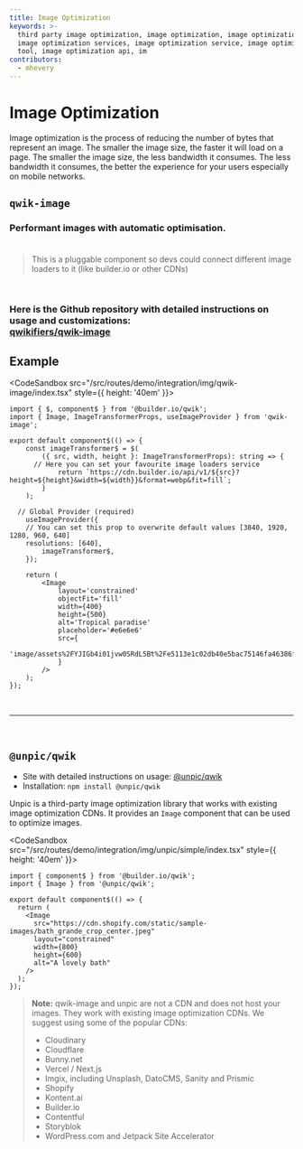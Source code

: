```yaml
---
title: Image Optimization
keywords: >-
  third party image optimization, image optimization, image optimization tools,
  image optimization services, image optimization service, image optimization
  tool, image optimization api, im
contributors:
  - mhevery
---
```



# Image Optimization

Image optimization is the process of reducing the number of bytes that represent an image. The smaller the image size, the faster it will load on a page. The smaller the image size, the less bandwidth it consumes. The less bandwidth it consumes, the better the experience for your users especially on mobile networks.

## `qwik-image`

### Performant images with automatic optimisation.<br><br>

> This is a pluggable component so devs could connect different image loaders to it (like builder.io or other CDNs)

<br>

### Here is the Github repository with detailed instructions on usage and customizations:<br> [qwikifiers/qwik-image](https://github.com/qwikifiers/qwik-image)

## Example

<CodeSandbox src="/src/routes/demo/integration/img/qwik-image/index.tsx" style={{ height: '40em' }}>
```tsx {6} /Slot/
import { $, component$ } from '@builder.io/qwik';
import { Image, ImageTransformerProps, useImageProvider } from 'qwik-image';

export default component$(() => {
	const imageTransformer$ = $(
		({ src, width, height }: ImageTransformerProps): string => {
      // Here you can set your favourite image loaders service
			return `https://cdn.builder.io/api/v1/${src}?height=${height}&width=${width}}&format=webp&fit=fill`;
		}
	);

  // Global Provider (required)
	useImageProvider({
    // You can set this prop to overwrite default values [3840, 1920, 1280, 960, 640]
    resolutions: [640], 
		imageTransformer$,
	});

	return (
		<Image
			layout='constrained'
			objectFit='fill'
			width={400}
			height={500}
			alt='Tropical paradise'
			placeholder='#e6e6e6'
			src={
				'image/assets%2FYJIGb4i01jvw0SRdL5Bt%2Fe5113e1c02db40e5bac75146fa46386f'
			}
		/>
	);
});
```
</CodeSandbox>

<br>

----

<br>

## `@unpic/qwik`

- Site with detailed instructions on usage: [@unpic/qwik](https://unpic.pics/img/qwik/)
- Installation: `npm install @unpic/qwik`

Unpic is a third-party image optimization library that works with existing image optimization CDNs. It provides an `Image` component that can be used to optimize images.

<CodeSandbox src="/src/routes/demo/integration/img/unpic/simple/index.tsx" style={{ height: '40em' }}>
```tsx {6} /Slot/
import { component$ } from '@builder.io/qwik';
import { Image } from '@unpic/qwik';

export default component$(() => {
  return (
    <Image
      src="https://cdn.shopify.com/static/sample-images/bath_grande_crop_center.jpeg"
      layout="constrained"
      width={800}
      height={600}
      alt="A lovely bath"
    />
  );
});
```
</CodeSandbox>

> **Note:** qwik-image and unpic are not a CDN and does not host your images. They work with existing image optimization CDNs. We suggest using some of the popular CDNs:
> - Cloudinary
> - Cloudflare
> - Bunny.net
> - Vercel / Next.js
> - Imgix, including Unsplash, DatoCMS, Sanity and Prismic
> - Shopify
> - Kontent.ai
> - Builder.io
> - Contentful
> - Storyblok
> - WordPress.com and Jetpack Site Accelerator
